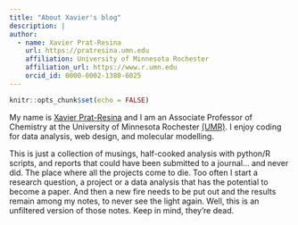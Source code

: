 ```yaml
---
title: "About Xavier's blog"
description: |
author:
  - name: Xavier Prat-Resina 
    url: https://pratresina.umn.edu
    affiliation: University of Minnesota Rochester
    affiliation_url: https://www.r.umn.edu
    orcid_id: 0000-0002-1380-6025
---
```


```r
knitr::opts_chunk$set(echo = FALSE)
```

My name is [Xavier Prat-Resina](https://pratresina.umn.edu) and I am an Associate Professor of Chemistry at the University of Minnesota Rochester [(UMR)](https://r.umn.edu). I enjoy coding for data analysis, web design, and molecular modelling.

This is just a collection of musings, half-cooked analysis with python/R scripts, and reports that could have been submitted to a journal... and never did. 
The place where all the projects come to die. Too often I start a research question, a project or a data analysis that has the potential to become a paper. 
And then a new fire needs to be put out and the results remain among my notes, to never see the light again.
Well, this is an unfiltered version of those notes. Keep in mind, they're dead.
